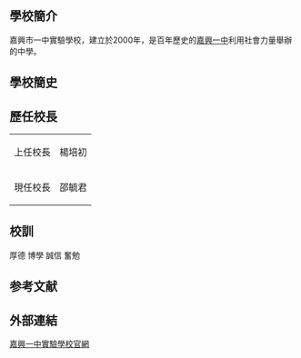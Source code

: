{{intromissing|time=2011-04-24T12:08:39+00:00}}
{{Unreferenced |time=2011-04-24T11:57:58+00:00 }}

{{Infobox school
|name                     = 嘉興一中實驗學校
|native_name              = 
|latin_name               = 
|logo                     = 
|logo_size                = 
|logo_alt                 = 
|logo_caption             = 
|seal_image               = 
|seal_size                = 
|seal_alt                 = 
|image                    = 
|image_size               = 
|alt                      = 
|image_caption            = 
|pushpin_map              = <!-- world 或是 Taiwan Kaohsiung -->
|pushpin_image            = 
|pushpin_mapsize          = 
|pushpin_map_alt          = 
|pushpin_map_caption      = 
|pushpin_label            = 
|pushpin_label_position   = 
|address                  = 
|location                 = 
|region                   = 
|city                     = <!-- 或 town -->
|state                    = 
|province                 = 
|county                   = 
|postcode                 = <!-- 或 postalcode -->
|zipcode                  = 
|country                  = 
|country1                 = 
|coordinates              = <!-- {{Coord|LAT|LON|display=inline,title}} -->
|coordinates_footnotes    = 
|other_name               = 
|former_name              = 
|schooltype               = 
|fundingtype              = 
|type                     = 
|motto                    = <!-- 或 mottoes -->
|motto_translation        = 
|religious_affiliation    = 
|denomination             = 
|school_sponsoring_body   = 
|patron                   = 
|opened                   = 
|established              = <!-- {{Start date|YYYY|MM|DD|df=y}} -->
|founded                  = 
|founder                  = <!-- 或 founders -->
|status                   = 
|closed                   = 
|locale                   = 
|sister_school            = 
|college                  = 
|school_board             = 
|district                 = 
|us_nces_district_id      = 
|LEA                      = 
|educational_authority    = <!-- 或 authority -->
|category                 = <!-- 使用 category_label 覆盖默认参数 -->
|oversight                = <!-- 使用 oversight_label 覆盖默认参数 -->
|authorizer               = 
|superintendent           = 
|trustee                  = 
|specialist               = <!-- 或 specialists -->
|session                  = 
|number                   = 
 
|school_code              = 
|MOE                      = 
|ofsted                   = 
|ceeb                     = 
|us_nces_school_id        = 
|president                = 
|chair                    = <!-- 使用 chair_label 覆盖默认参数 -->
|chairman                 = <!-- 使用 chairman_label 覆盖默认参数 -->
|chairperson              = <!-- 使用 chairperson_label 覆盖默认参数 -->
|dean                     = 
|administrator            = 
|rector                   = 
|director                 = 
|principal                = 邵毓君
|campus_director          = 
|headmistress             = 
|headmaster               = 
|head_of_school           = 
|head_teacher             = 
|executive_headteacher    = 
|acting_headteacher       = 
|head                     = <!-- 使用 head_name 覆盖默认参数 -->
|officer_in_charge        = 
|secretary                = 邵毓君
|chaplain                 = 
|staff                    = 
|faculty                  = 
|teaching_staff           = 
|employees                = 
|key_people               = 
|grades                   = <!-- 使用 grades_label 覆盖默认参数 -->
|years                    = 
|years_taught             = <!-- 使用 nursery_years_taught, primary_years_taught, secondary_years_taught 给予更多信息 -->
|gender                   = <!-- 使用 gender_label 覆盖默认参数 -->
|age_range                = <!-- 或 lower_age and upper_age -->
|lower_age                = <!-- 或 age_range -->
|upper_age                = <!-- 或 age_range -->
|enrollment               = <!-- 或 enrolment -->
|enrollment_as_of         = <!-- 或 enrolment_as_of -->
|students                 = 
|sixth_form_students      = 
|pupils                   = 
|grade_preK               = 
|gradeK                   = 
|grade1                   = 
|grade2                   = 
|grade3                   = 
|grade4                   = 
|grade5                   = 
|grade6                   = 
|grade7                   = 
|grade8                   = 
|grade9                   = 
|grade10                  = 
|grade11                  = 
|grade12                  = 
|grade13                  = 
|other                    = <!-- 或使用 other_grade_label 覆盖默认参数 -->
|international_students   = 
|classes                  = 
|average_class_size       = 
|ratio                    = 
|system                   = 
|classes_offered          = 
|medium_of_language       = 
|language                 = 
|schedule_type            = 
|schedule                 = 
|hours_in_day             = 
|classrooms               = 
|campuses                 = 
|campus                   = 
|campus_size              = 
|area                     = 
|campus_type              = 
|houses                   = 
|student_union            = <!-- 使用 student_union_label 覆盖默认参数名称 -->
|colors                   = <!-- 或 colours 或 school_colors 或 school_colours -->
|slogan                   = 
|song                     = 
|fight_song               = 
|athletics                = 
|athletics_conference     = 
|sports                   = 
|mascot                   = 
|mascot_image             = 
|nickname                 = 
|teams                    = <!-- 使用 teams_label 覆盖默认参数 -->
|team_name                = 
|rival                    = <!-- 或 rivals -->
|accreditation            = <!-- 或 accreditations -->
|ranking                  = 
|USNWR_ranking            = 
|national_ranking         = 
|test_name                = 
|test_average             = 
|SAT                      = 
|SAT_year                 = 
|ACT                      = 
|ACT_year                 = 
|bar_pass_rate            = 
|school_roll              = 
|decile                   = 
|publication              = 
|newspaper                = 
|yearbook                 = 
|products                 = 
|IMC                      = 
|endowment                = 
|budget                   = 
|fees                     = 
|annual_tuition           = 
|tuition                  = 
|revenue                  = 
|communities              = 
|feeder_schools           = 
|feeder_to                = 
|graduates                = 
|graduates_year           = 
|affiliation              = <!-- 或 affiliations -->
|alumni                   = 
|nobel_laureates          = 
|information              = <!-- 请勿输入电话号码或电邮地址或网址 -->
|su                       = <!-- 学生会名称 -->
|sc                       = <!-- 学生会干事会(学生理事会)主席 -->
|sp                       = <!-- 學生議會(学生理事会)主席 -->
|cs                       = <!-- 学生会代表会主席 -->
|cc                       = <!-- 社团联席会主席 -->
|fax                      = 
|website                  = {{URL|http://www.jxyzsy.com}}<!--  注意：若网址有“=”字符请用{{URL|1=school.url}} -->
|footnotes                = 
|picture                  = 
|picture_caption          = 
|picture2                 = 
|picture_caption2         = 
|uniform                  =
|uniform_caption          =
|module                   = 
|lastupdate               = <!-- {{Date}} 或 {{subst:Date|2=mdy}} -->
}}

== 學校簡介 ==

嘉興市一中實驗學校，建立於2000年，是百年歷史的[[嘉興市第一中學|嘉興一中]]利用社會力量舉辦的中學。

== 學校簡史 ==

== 歷任校長 ==

{| class="wikitable"
| 上任校長 || 楊培初
|-
| 現任校長 || 邵毓君
|}

== 校訓 ==

厚德 博學 誠信 奮勉

==参考文献==
{{reflist}}

== 外部連結 ==
[http://www.jxyzsy.com 嘉興一中實驗學校官網]{{Wayback|url=http://www.jxyzsy.com/ |date=20081217064449 }}